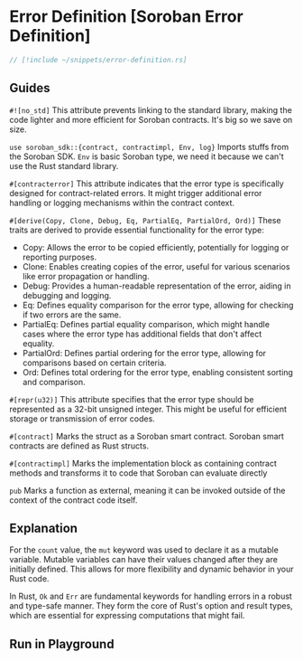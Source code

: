
# Error Definition [Soroban Error Definition]

```rust
// [!include ~/snippets/error-definition.rs]
```

## Guides

`#![no_std]` This attribute prevents linking to the standard library, making the code lighter and more efficient for Soroban contracts. It's big so we save on size.

`use soroban_sdk::{contract, contractimpl, Env, log}` Imports stuffs from the Soroban SDK. `Env` is basic Soroban type, we need it because we can't use the Rust standard library.

`#[contracterror]` This attribute indicates that the error type is specifically designed for contract-related errors. It might trigger additional error handling or logging mechanisms within the contract context.

`#[derive(Copy, Clone, Debug, Eq, PartialEq, PartialOrd, Ord)]` These traits are derived to provide essential functionality for the error type:

-   Copy: Allows the error to be copied efficiently, potentially for logging or reporting purposes.
-   Clone: Enables creating copies of the error, useful for various scenarios like error propagation or handling.
-   Debug: Provides a human-readable representation of the error, aiding in debugging and logging.
-   Eq: Defines equality comparison for the error type, allowing for checking if two errors are the same.
-   PartialEq: Defines partial equality comparison, which might handle cases where the error type has additional fields that don't affect equality.
-   PartialOrd: Defines partial ordering for the error type, allowing for comparisons based on certain criteria.
-   Ord: Defines total ordering for the error type, enabling consistent sorting and comparison.

`#[repr(u32)]` This attribute specifies that the error type should be represented as a 32-bit unsigned integer. This might be useful for efficient storage or transmission of error codes.

`#[contract]` Marks the struct as a Soroban smart contract. Soroban smart contracts are defined as Rust structs.

`#[contractimpl]` Marks the implementation block as containing contract methods and transforms it to code that Soroban can evaluate directly

`pub` Marks a function as external, meaning it can be invoked outside of the context of the contract code itself.

## Explanation

For the `count` value, the `mut` keyword was used to declare it as a mutable variable. Mutable variables can have their values changed after they are initially defined. This allows for more flexibility and dynamic behavior in your Rust code.

In Rust, `Ok` and `Err` are fundamental keywords for handling errors in a robust and type-safe manner. They form the core of Rust's option and result types, which are essential for expressing computations that might fail.

## Run in Playground

<Playground okashiID="anbkvmunevzxjsqsspbykqqhlxyj" />
